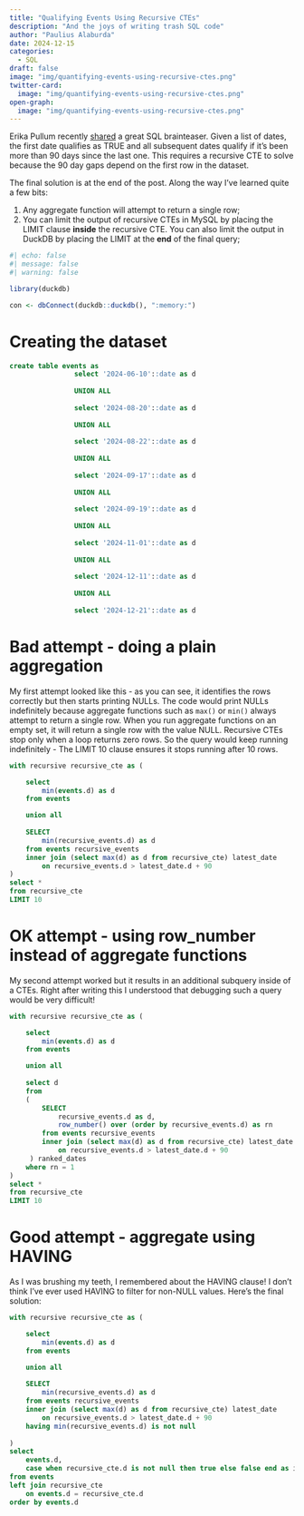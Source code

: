```yaml
---
title: "Qualifying Events Using Recursive CTEs"
description: "And the joys of writing trash SQL code"
author: "Paulius Alaburda"
date: 2024-12-15
categories:
  - SQL
draft: false
image: "img/quantifying-events-using-recursive-ctes.png"
twitter-card:
  image: "img/quantifying-events-using-recursive-ctes.png"
open-graph:
  image: "img/quantifying-events-using-recursive-ctes.png"
---
```


Erika Pullum recently [shared](https://bsky.app/profile/erikapullum.bsky.social/post/3lcy2ha372s2n) a great SQL brainteaser. Given a list of dates, the first date qualifies as TRUE and all subsequent dates qualify if it's been more than 90 days since the last one. This requires a recursive CTE to solve because the 90 day gaps depend on the first row in the dataset.

The final solution is at the end of the post. Along the way I've learned quite a few bits:

1. Any aggregate function will attempt to return a single row;
2. You can limit the output of recursive CTEs in MySQL by placing the LIMIT clause **inside** the recursive CTE. You can also limit the output in DuckDB by placing the LIMIT at the **end** of the final query;

```r
#| echo: false
#| message: false
#| warning: false

library(duckdb)

con <- dbConnect(duckdb::duckdb(), ":memory:")

```

# Creating the dataset

```sql

create table events as 
                select '2024-06-10'::date as d
                
                UNION ALL
                
                select '2024-08-20'::date as d
                
                UNION ALL
                
                select '2024-08-22'::date as d
                
                UNION ALL
                
                select '2024-09-17'::date as d
                
                UNION ALL
                
                select '2024-09-19'::date as d
                
                UNION ALL
                
                select '2024-11-01'::date as d
                
                UNION ALL
                
                select '2024-12-11'::date as d
                
                UNION ALL
                
                select '2024-12-21'::date as d

```



# Bad attempt - doing a plain aggregation

My first attempt looked like this - as you can see, it identifies the rows correctly but then starts printing NULLs. The code would print NULLs indefinitely because aggregate functions such as `max()` or `min()` always attempt to return a single row. When you run aggregate functions on an empty set, it will return a single row with the value NULL. Recursive CTEs stop only when a loop returns zero rows. So the query would keep running indefinitely - The LIMIT 10 clause ensures it stops running after 10 rows.

```sql

with recursive recursive_cte as (

	select 
		min(events.d) as d
	from events

	union all
	
	SELECT 
		min(recursive_events.d) as d
	from events recursive_events
	inner join (select max(d) as d from recursive_cte) latest_date
		on recursive_events.d > latest_date.d + 90 
)
select *
from recursive_cte
LIMIT 10


```

# OK attempt - using row_number instead of aggregate functions

My second attempt worked but it results in an additional subquery inside of a CTEs. Right after writing this I understood that debugging such a query would be very difficult!

```sql


with recursive recursive_cte as (

	select 
		min(events.d) as d
	from events

	union all
	
	select d
	from
	(
	    SELECT 
	    	recursive_events.d as d,
	    	row_number() over (order by recursive_events.d) as rn
	    from events recursive_events
	    inner join (select max(d) as d from recursive_cte) latest_date
	    	on recursive_events.d > latest_date.d + 90 
	 ) ranked_dates
	where rn = 1
)
select *
from recursive_cte
LIMIT 10

```

# Good attempt - aggregate using HAVING

As I was brushing my teeth, I remembered about the HAVING clause! I don't think I've ever used HAVING to filter for non-NULL values. Here's the final solution:

```sql

with recursive recursive_cte as (

	select 
		min(events.d) as d
	from events

	union all
	
	SELECT 
		min(recursive_events.d) as d
	from events recursive_events
	inner join (select max(d) as d from recursive_cte) latest_date
		on recursive_events.d > latest_date.d + 90 
	having min(recursive_events.d) is not null
	
)
select 
	events.d,
	case when recursive_cte.d is not null then true else false end as is_after_cooldown
from events
left join recursive_cte 
	on events.d = recursive_cte.d
order by events.d 

```






